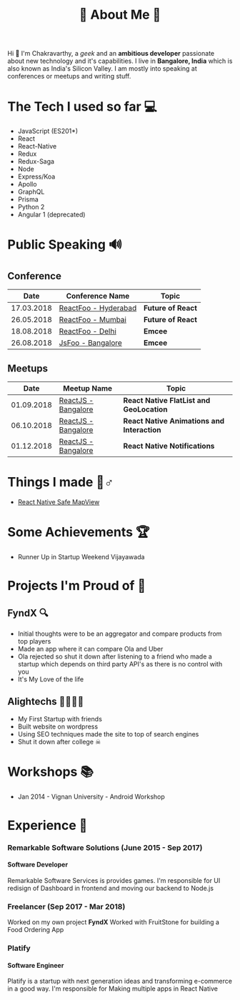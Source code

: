 
<SEO title="Subramanya Chakravarthy" />
<div style="padding: 6vw 3vw 3vw; text-align: center;">
  <h1>🌟 About Me 🌟</h1>
</div>

Hi 👋 I'm Chakravarthy, a _geek_ and an **ambitious developer** passionate about
new technology and it's capabilities. I live in **Bangalore, India** which is
also known as India's Silicon Valley. I am mostly into speaking at
conferences or meetups and writing stuff.

# The Tech I used so far 💻

- JavaScript (ES201\*)
- React
- React-Native
- Redux
- Redux-Saga
- Node
- Express/Koa
- Apollo
- GraphQL
- Prisma
- Python 2
- Angular 1 (deprecated)

# Public Speaking 🔊

## Conference

| Date       | Conference Name                                             | Topic               |
| ---------- | ----------------------------------------------------------- | ------------------- |
| 17.03.2018 | [ReactFoo - Hyderabad](https://reactfoo.in/2018-hyderabad/) | **Future of React** |
| 26.05.2018 | [ReactFoo - Mumbai](https://reactfoo.in/2018-mumbai/)       | **Future of React** |
| 18.08.2018 | [ReactFoo - Delhi](https://reactfoo.in/2018-delhi/)         | **Emcee**           |
| 26.08.2018 | [JsFoo - Bangalore](https://jsfoo.in/2018/)                 | **Emcee**           |

## Meetups

| Date       | Meetup Name                                                                       | Topic                                       |
| ---------- | --------------------------------------------------------------------------------- | ------------------------------------------- |
| 01.09.2018 | [ReactJS - Bangalore](https://www.meetup.com/ReactJS-Bangalore/events/253243140/) | **React Native FlatList and GeoLocation**   |
| 06.10.2018 | [ReactJS - Bangalore](https://www.meetup.com/ReactJS-Bangalore/events/254377452/) | **React Native Animations and Interaction** |
| 01.12.2018 | [ReactJS - Bangalore](https://www.meetup.com/ReactJS-Bangalore/events/255320385/) | **React Native Notifications**              |

# Things I made 👷‍‍♂️

- [React Native Safe MapView](https://www.npmjs.com/package/react-native-safe-mapview)

# Some Achievements 🏆

- Runner Up in Startup Weekend Vijayawada

# Projects I'm Proud of 🎉

## FyndX 🔍

- Initial thoughts were to be an aggregator and compare products from top players
- Made an app where it can compare Ola and Uber
- Ola rejected so shut it down after listening to a friend who made a startup which depends on third party API's as there is no control with you
- It's My Love of the life

## Alightechs 👩‍💻👨‍💻

- My First Startup with friends
- Built website on wordpress
- Using SEO techniques made the site to top of search engines
- Shut it down after college ☠

# Workshops 📚

- Jan 2014 - Vignan University - Android Workshop

# Experience 👴

### Remarkable Software Solutions (June 2015 - Sep 2017)

#### Software Developer

Remarkable Software Services is provides games. I'm responsible for UI redisign of Dashboard in frontend and moving our backend to Node.js

### Freelancer (Sep 2017 - Mar 2018)

Worked on my own project **FyndX**
Worked with FruitStone for building a Food Ordering App

### Platify

#### Software Engineer

Platify is a startup with next generation ideas and transforming e-commerce in a good way. I'm responsible for Making multiple apps in React Native
